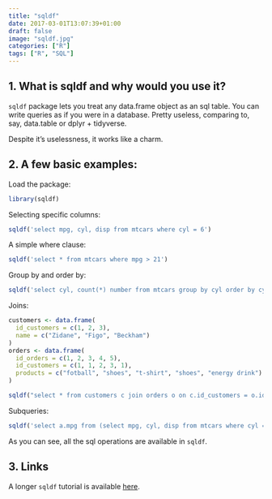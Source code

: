 ```yaml
---
title: "sqldf"
date: 2017-03-01T13:07:39+01:00
draft: false
image: "sqldf.jpg"
categories: ["R"]
tags: ["R", "SQL"]
---
```


## 1. What is sqldf and why would you use it?

`sqldf` package lets you treat any data.frame object as an sql table. You can write queries as if you were in a database. Pretty useless, comparing to, say, data.table or dplyr + tidyverse.

Despite it's uselessness, it works like a charm.


## 2. A few basic examples:

Load the package:
```r
library(sqldf)
```

Selecting specific columns:
```r
sqldf('select mpg, cyl, disp from mtcars where cyl = 6')
```

A simple where clause:
```r
sqldf('select * from mtcars where mpg > 21')
```

Group by and order by:
```r
sqldf('select cyl, count(*) number from mtcars group by cyl order by cyl')
```

Joins:
```r
customers <- data.frame(
  id_customers = c(1, 2, 3),
  name = c("Zidane", "Figo", "Beckham")
)
orders <- data.frame(
  id_orders = c(1, 2, 3, 4, 5),
  id_customers = c(1, 1, 2, 3, 1),
  products = c("fotball", "shoes", "t-shirt", "shoes", "energy drink")
)

sqldf("select * from customers c join orders o on c.id_customers = o.id_customers")
```

Subqueries:
```r
sqldf('select a.mpg from (select mpg, cyl, disp from mtcars where cyl = 6) as a')
```

As you can see, all the sql operations are available in `sqldf`.

## 3. Links

A longer `sqldf` tutorial is available [here](http://jasdumas.com/tech-short-papers/sqldf_tutorial.html#).

